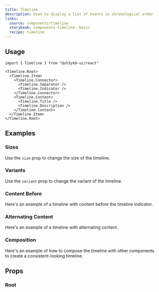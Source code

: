 ```yaml
---
title: Timeline
description: Used to display a list of events in chronological order
links:
  source: components/timeline
  storybook: components-timeline--basic
  recipe: timeline
---
```


<ExampleTabs name="timeline-basic" />

## Usage

```tsx
import { Timeline } from "@sh3yk0-ui/react"
```

```tsx
<Timeline.Root>
  <Timeline.Item>
    <Timeline.Connector>
      <Timeline.Separator />
      <Timeline.Indicator />
    </Timeline.Connector>
    <Timeline.Content>
      <Timeline.Title />
      <Timeline.Description />
    </Timeline.Content>
  </Timeline.Item>
</Timeline.Root>
```

## Examples

### Sizes

Use the `size` prop to change the size of the timeline.

<ExampleTabs name="timeline-with-sizes" />

### Variants

Use the `variant` prop to change the variant of the timeline.

<ExampleTabs name="timeline-with-variants" />

### Content Before

Here's an example of a timeline with content before the timeline indicator.

<ExampleTabs name="timeline-with-content-before" />

### Alternating Content

Here's an example of a timeline with alternating content.

<ExampleTabs name="timeline-alternating" />

### Composition

Here's an example of how to compose the timeline with other components to create
a consistent-looking timeline.

<ExampleTabs name="timeline-composition" />

## Props

### Root

<PropTable component="Timeline" part="Root" />
